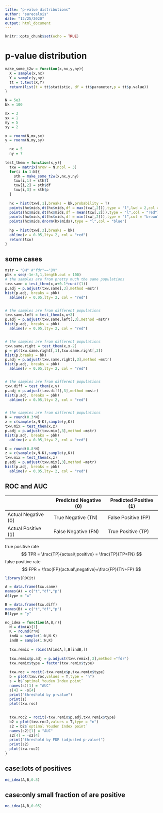 ```yaml
---
title: "p-value distributions"
author: "surecalois"
date: "12/25/2020"
output: html_document
---
```


```r
knitr::opts_chunk$set(echo = TRUE)
```

# p-value distribution

```r
make_some_t2w = function(x,nx,y,ny){
  X = sample(x,nx)
  Y = sample(y,ny)
  tt = t.test(X,Y)
  return(list(t = tt$statistic, df = tt$parameter,p = tt$p.value))
}

N = 5e3
bk = 100

mx = 3
sx = 1
my = 5
sy = 2

x = rnorm(N,mx,sx)
y = rnorm(N,my,sy)

  nx = 5
  ny = 7
  
test_them = function(x,y){
  txw = matrix(nrow = N,ncol = 3)
  for(i in 1:N){
    sth = make_some_t2w(x,nx,y,ny)
    txw[i,1] = sth$t
    txw[i,2] = sth$df
    txw[i,3] = sth$p
  }
  
  hx = hist(txw[,1],breaks = bk,probability = T)
  points(hx$mids,dt(hx$mids,df = max(txw[,2])),type = "l",lwd = 2,col = "green")
  points(hx$mids,dt(hx$mids,df = mean(txw[,2])),type = "l",col = "red")
  points(hx$mids,dt(hx$mids,df = min(txw[,2])),type = "l",col = "brown")
  points(hx$mids,dnorm(hx$mids),type = "l",col = "blue")
  
  hp = hist(txw[,3],breaks = bk)
  abline(v = 0.05,lty= 2, col = "red")
  return(txw)
}
```

## some cases
```r
mstr = "BH" #"fdr"=="BH"
pbk = seq(-1e-3,1,length.out = 100)
# the samples are from pretty much the same populations
txw.same = test_them(x,x+0.1*runif(1))
p.adj = p.adjust(txw.same[,3],method =mstr)
hist(p.adj, breaks = pbk)
  abline(v = 0.05,lty= 2, col = "red")


# the samples are from different populations
txw.same.left = test_them(x,x+2)
p.adj = p.adjust(txw.same.left[,3],method =mstr)
hist(p.adj, breaks = pbk)
  abline(v = 0.05,lty= 2, col = "red")


# the samples are from different populations
txw.same.right = test_them(x,x-2)
p = pt(txw.same.right[,1],txw.same.right[,2])
hist(p,breaks = bk)
p.adj = p.adjust(txw.same.right[,3],method =mstr)
hist(p.adj, breaks = pbk)
  abline(v = 0.05,lty= 2, col = "red")


# the samples are from different populations
txw.diff = test_them(x,y)
p.adj = p.adjust(txw.diff[,3],method =mstr)
hist(p.adj, breaks = pbk)
  abline(v = 0.05,lty= 2, col = "red")


# the samples are from different populations
K = round(0.3*N)
z = c(sample(x,N-K),sample(y,K))
txw.mix = test_them(x,z)
p.adj = p.adjust(txw.mix[,3],method =mstr)
hist(p.adj, breaks = pbk)
  abline(v = 0.05,lty= 2, col = "red")

K = round(0.8*N)
z = c(sample(x,N-K),sample(y,K))
txw.mix = test_them(x,z)
p.adj = p.adjust(txw.mix[,3],method =mstr)
hist(p.adj, breaks = pbk)
  abline(v = 0.05,lty= 2, col = "red")

```



## ROC and AUC

|                   |Predicted Negative (0)|Predicted Positive (1)|
|-------------------|----------------------|----------------------|
|Actual Negative (0)|True Negative (TN)    |False Positive (FP)   |
|Actual Positive (1)|False Negative (FN)   |True Positive (TP)    |

true positive rate
$$
TPR = \frac{TP}{actual\;positive} = \frac{TP}{TP+FN}
$$
false positive rate
$$
FPR = \frac{FP}{actual\;negative}=\frac{FP}{TN+FP}
$$

```r
library(ROCit)

A = data.frame(txw.same)
names(A) = c("t","df","p")
A$type = "x"

B = data.frame(txw.diff)
names(B) = c("t","df","p")
B$type = "y"

no_idea = function(A,B,r){
  N = dim(A)[1]
  K = round(r*N)
  indA = sample(1:N,N-K)
  indB = sample(1:N,K)
  
  txw.remix = rbind(A[indA,],B[indB,])
  
  txw.remix$p.adj = p.adjust(txw.remix[,3],method ="fdr")
  txw.remix$type = factor(txw.remix$type)
  
  txw.roc = rocit(-txw.remix$p,txw.remix$type)
  b = plot(txw.roc,values = T,type = "n")
  s = b$`optimal Youden Index point`
  names(s)[1] = "AUC"
  s[4] = -s[4]
  print("threshold by p-value")
  print(s)
  plot(txw.roc)
  
  
  txw.roc2 = rocit(-txw.remix$p.adj,txw.remix$type)
  b2 = plot(txw.roc2,values = T,type = "n")
  s2 = b2$`optimal Youden Index point`
  names(s2)[1] = "AUC"
  s2[4] = -s2[4]
  print("threshold by FDR (adjusted p-value)")
  print(s2)
  plot(txw.roc2)
}


```
## case:lots of positives
```r
no_idea(A,B,0.8)
```

## case:only small fraction of are positive
```r
no_idea(A,B,0.05)
```

